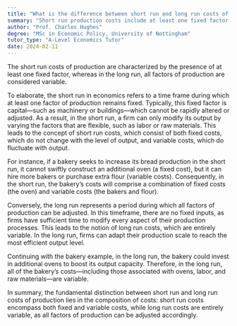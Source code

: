 ```yaml
---
title: "What is the difference between short run and long run costs of production?"
summary: "Short run production costs include at least one fixed factor, whereas long run costs allow all factors to vary, enabling more flexibility in production decisions."
author: "Prof. Charles Hughes"
degree: "MSc in Economic Policy, University of Nottingham"
tutor_type: "A-Level Economics Tutor"
date: 2024-02-11
---
```


The short run costs of production are characterized by the presence of at least one fixed factor, whereas in the long run, all factors of production are considered variable.

To elaborate, the short run in economics refers to a time frame during which at least one factor of production remains fixed. Typically, this fixed factor is capital—such as machinery or buildings—which cannot be rapidly altered or adjusted. As a result, in the short run, a firm can only modify its output by varying the factors that are flexible, such as labor or raw materials. This leads to the concept of short run costs, which consist of both fixed costs, which do not change with the level of output, and variable costs, which do fluctuate with output.

For instance, if a bakery seeks to increase its bread production in the short run, it cannot swiftly construct an additional oven (a fixed cost), but it can hire more bakers or purchase extra flour (variable costs). Consequently, in the short run, the bakery’s costs will comprise a combination of fixed costs (the oven) and variable costs (the bakers and flour).

Conversely, the long run represents a period during which all factors of production can be adjusted. In this timeframe, there are no fixed inputs, as firms have sufficient time to modify every aspect of their production processes. This leads to the notion of long run costs, which are entirely variable. In the long run, firms can adapt their production scale to reach the most efficient output level.

Continuing with the bakery example, in the long run, the bakery could invest in additional ovens to boost its output capacity. Therefore, in the long run, all of the bakery’s costs—including those associated with ovens, labor, and raw materials—are variable.

In summary, the fundamental distinction between short run and long run costs of production lies in the composition of costs: short run costs encompass both fixed and variable costs, while long run costs are entirely variable, as all factors of production can be adjusted accordingly.
    